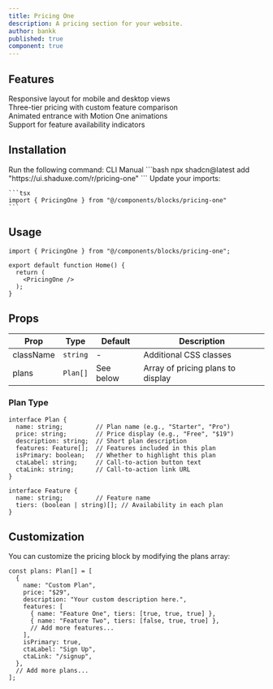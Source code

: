 ```yaml
---
title: Pricing One
description: A pricing section for your website.
author: bankk
published: true
component: true
---
```


<ComponentPreview name="pricing-one" />

## Features

<div className="mt-6 grid gap-4">
  <div className="flex items-center gap-2">
    <IconCheck className="size-5 text-green-500" />
    <span>Responsive layout for mobile and desktop views</span>
  </div>
  <div className="flex items-center gap-2">
    <IconCheck className="size-5 text-green-500" />
    <span>Three-tier pricing with custom feature comparison</span>
  </div>
  <div className="flex items-center gap-2">
    <IconCheck className="size-5 text-green-500" />
    <span>Animated entrance with Motion One animations</span>
  </div>
  <div className="flex items-center gap-2">
    <IconCheck className="size-5 text-green-500" />
    <span>Support for feature availability indicators</span>
  </div>
</div>

## Installation

<Steps>
  <Step>
    Run the following command:
    <Tabs defaultValue="cli">
    <TabsList>
      <TabsTrigger value="cli">CLI</TabsTrigger>
      <TabsTrigger value="manual">Manual</TabsTrigger>
    </TabsList>
      <TabsContent value="cli">
        ```bash
        npx shadcn@latest add "https://ui.shaduxe.com/r/pricing-one"
        ```
      </TabsContent>
      <TabsContent value="manual">
        <ComponentSource name="pricing-one" />
      </TabsContent>
    </Tabs>
  </Step>
  <Step>
    Update your imports:
    
    ```tsx
    import { PricingOne } from "@/components/blocks/pricing-one"
    ```
  </Step>
</Steps>

## Usage

```tsx {1,5} showLineNumbers
import { PricingOne } from "@/components/blocks/pricing-one";

export default function Home() {
  return (
    <PricingOne />
  );
}
```

## Props

| Prop        | Type                 | Default   | Description                          |
| ----------- | -------------------- | --------- | ------------------------------------ |
| className   | `string`             | -         | Additional CSS classes               |
| plans       | `Plan[]`             | See below | Array of pricing plans to display    |

### Plan Type

```tsx
interface Plan {
  name: string;         // Plan name (e.g., "Starter", "Pro")
  price: string;        // Price display (e.g., "Free", "$19")
  description: string;  // Short plan description
  features: Feature[];  // Features included in this plan
  isPrimary: boolean;   // Whether to highlight this plan
  ctaLabel: string;     // Call-to-action button text
  ctaLink: string;      // Call-to-action link URL
}

interface Feature {
  name: string;         // Feature name
  tiers: (boolean | string)[]; // Availability in each plan
}
```

## Customization

You can customize the pricing block by modifying the plans array:

```tsx
const plans: Plan[] = [
  {
    name: "Custom Plan",
    price: "$29",
    description: "Your custom description here.",
    features: [
      { name: "Feature One", tiers: [true, true, true] },
      { name: "Feature Two", tiers: [false, true, true] },
      // Add more features...
    ],
    isPrimary: true,
    ctaLabel: "Sign Up",
    ctaLink: "/signup",
  },
  // Add more plans...
];
```
